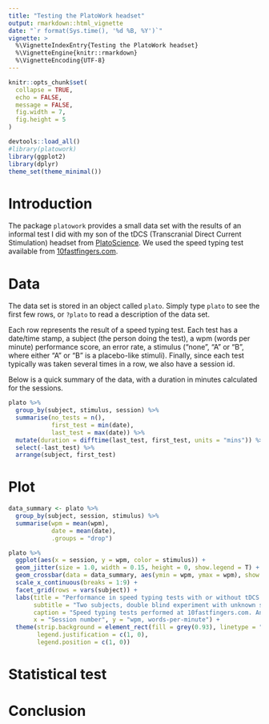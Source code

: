 ```yaml
---
title: "Testing the PlatoWork headset"
output: rmarkdown::html_vignette
date: "`r format(Sys.time(), '%d %B, %Y')`"
vignette: >
  %\VignetteIndexEntry{Testing the PlatoWork headset}
  %\VignetteEngine{knitr::rmarkdown}
  %\VignetteEncoding{UTF-8}
---
```


```r
knitr::opts_chunk$set(
  collapse = TRUE,
  echo = FALSE,
  message = FALSE,
  fig.width = 7,
  fig.height = 5
)
```

```r
devtools::load_all()
#library(platowork)
library(ggplot2)
library(dplyr)
theme_set(theme_minimal())
```

# Introduction
The package `platowork` provides a small data set with the results of an informal test I did with my son of the tDCS (Transcranial Direct Current Stimulation) headset from [PlatoScience](https://www.platoscience.com/). We used the speed typing test available from [10fastfingers.com](https://10fastfingers.com/). 

# Data

The data set is stored in an object called `plato`. Simply type `plato` to see the first few rows, or `?plato` to read a description of the data set.

Each row represents the result of a speed typing test. Each test has a date/time stamp, a subject (the person doing the test), a wpm (words per minute) performance score, an error rate, a stimulus ("none", "A" or "B", where either "A" or "B" is a placebo-like stimuli). Finally, since each test typically was taken several times in a row, we also have a session id. 

Below is a quick summary of the data, with a duration in minutes calculated for the sessions.

```r
plato %>%
  group_by(subject, stimulus, session) %>%
  summarise(no_tests = n(),
            first_test = min(date),
            last_test = max(date)) %>%
  mutate(duration = difftime(last_test, first_test, units = "mins")) %>%
  select(-last_test) %>% 
  arrange(subject, first_test)
```

# Plot

```r
data_summary <- plato %>% 
  group_by(subject, session, stimulus) %>% 
  summarise(wpm = mean(wpm),
            date = mean(date),
            .groups = "drop")

plato %>% 
  ggplot(aes(x = session, y = wpm, color = stimulus)) +
  geom_jitter(size = 1.0, width = 0.15, height = 0, show.legend = T) +
  geom_crossbar(data = data_summary, aes(ymin = wpm, ymax = wpm), show.legend = F) +
  scale_x_continuous(breaks = 1:9) +
  facet_grid(rows = vars(subject)) +
  labs(title = "Performance in speed typing tests with or without tDCS stimulus",
       subtitle = "Two subjects, double blind experiment with unknown stimulus",
       caption = "Speed typing tests performed at 10fastfingers.com. Analysis by @lassehmadsen",
       x = "Session number", y = "wpm, words-per-minute") +
  theme(strip.background = element_rect(fill = grey(0.93), linetype = "blank"),
        legend.justification = c(1, 0),
        legend.position = c(1, 0))


```

# Statistical test

# Conclusion
